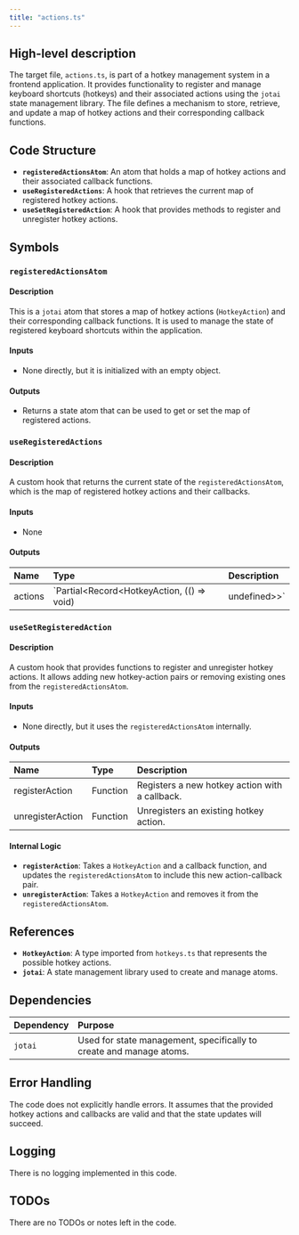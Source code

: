 ```yaml
---
title: "actions.ts"
---
```


## High-level description

The target file, `actions.ts`, is part of a hotkey management system in a frontend application. It provides functionality to register and manage keyboard shortcuts (hotkeys) and their associated actions using the `jotai` state management library. The file defines a mechanism to store, retrieve, and update a map of hotkey actions and their corresponding callback functions.

## Code Structure

- **`registeredActionsAtom`**: An atom that holds a map of hotkey actions and their associated callback functions.
- **`useRegisteredActions`**: A hook that retrieves the current map of registered hotkey actions.
- **`useSetRegisteredAction`**: A hook that provides methods to register and unregister hotkey actions.

## Symbols

### `registeredActionsAtom`
#### Description
This is a `jotai` atom that stores a map of hotkey actions (`HotkeyAction`) and their corresponding callback functions. It is used to manage the state of registered keyboard shortcuts within the application.

#### Inputs
- None directly, but it is initialized with an empty object.

#### Outputs
- Returns a state atom that can be used to get or set the map of registered actions.

### `useRegisteredActions`
#### Description
A custom hook that returns the current state of the `registeredActionsAtom`, which is the map of registered hotkey actions and their callbacks.

#### Inputs
- None

#### Outputs
| Name | Type | Description |
|:-----|:-----|:------------|
| actions | `Partial&lt;Record&lt;HotkeyAction, (() =&gt; void) | undefined&gt;&gt;` | The current map of registered hotkey actions and their callbacks. |

### `useSetRegisteredAction`
#### Description
A custom hook that provides functions to register and unregister hotkey actions. It allows adding new hotkey-action pairs or removing existing ones from the `registeredActionsAtom`.

#### Inputs
- None directly, but it uses the `registeredActionsAtom` internally.

#### Outputs
| Name | Type | Description |
|:-----|:-----|:------------|
| registerAction | Function | Registers a new hotkey action with a callback. |
| unregisterAction | Function | Unregisters an existing hotkey action. |

#### Internal Logic
- **`registerAction`**: Takes a `HotkeyAction` and a callback function, and updates the `registeredActionsAtom` to include this new action-callback pair.
- **`unregisterAction`**: Takes a `HotkeyAction` and removes it from the `registeredActionsAtom`.

## References

- **`HotkeyAction`**: A type imported from `hotkeys.ts` that represents the possible hotkey actions.
- **`jotai`**: A state management library used to create and manage atoms.

## Dependencies

| Dependency | Purpose |
|:-----------|:--------|
| `jotai` | Used for state management, specifically to create and manage atoms. |

## Error Handling

The code does not explicitly handle errors. It assumes that the provided hotkey actions and callbacks are valid and that the state updates will succeed.

## Logging

There is no logging implemented in this code.

## TODOs

There are no TODOs or notes left in the code.